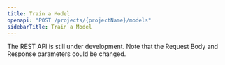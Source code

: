 ```yaml
---
title: Train a Model
openapi: "POST /projects/{projectName}/models"
sidebarTitle: Train a Model
---
```


<Warning>

The REST API is still under development. Note that the Request Body and Response parameters could be changed.

</Warning>
